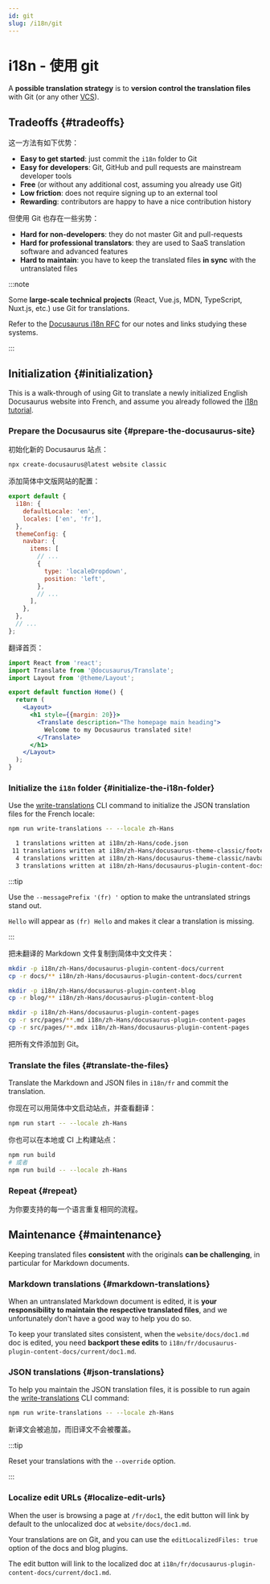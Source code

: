 ```yaml
---
id: git
slug: /i18n/git
---
```


# i18n - 使用 git

A **possible translation strategy** is to **version control the translation files** with Git (or any other [VCS](https://en.wikipedia.org/wiki/Version_control)).

## Tradeoffs {#tradeoffs}

这一方法有如下优势：

- **Easy to get started**: just commit the `i18n` folder to Git
- **Easy for developers**: Git, GitHub and pull requests are mainstream developer tools
- **Free** (or without any additional cost, assuming you already use Git)
- **Low friction**: does not require signing up to an external tool
- **Rewarding**: contributors are happy to have a nice contribution history

但使用 Git 也存在一些劣势：

- **Hard for non-developers**: they do not master Git and pull-requests
- **Hard for professional translators**: they are used to SaaS translation software and advanced features
- **Hard to maintain**: you have to keep the translated files **in sync** with the untranslated files

:::note

Some **large-scale technical projects** (React, Vue.js, MDN, TypeScript, Nuxt.js, etc.) use Git for translations.

Refer to the [Docusaurus i18n RFC](https://github.com/facebook/docusaurus/issues/3317) for our notes and links studying these systems.

:::

## Initialization {#initialization}

This is a walk-through of using Git to translate a newly initialized English Docusaurus website into French, and assume you already followed the [i18n tutorial](./i18n-tutorial.mdx).

### Prepare the Docusaurus site {#prepare-the-docusaurus-site}

初始化新的 Docusaurus 站点：

```bash
npx create-docusaurus@latest website classic
```

添加简体中文版网站的配置：

```js title="docusaurus.config.js"
export default {
  i18n: {
    defaultLocale: 'en',
    locales: ['en', 'fr'],
  },
  themeConfig: {
    navbar: {
      items: [
        // ...
        {
          type: 'localeDropdown',
          position: 'left',
        },
        // ...
      ],
    },
  },
  // ...
};
```

翻译首页：

```jsx title="src/pages/index.js"
import React from 'react';
import Translate from '@docusaurus/Translate';
import Layout from '@theme/Layout';

export default function Home() {
  return (
    <Layout>
      <h1 style={{margin: 20}}>
        <Translate description="The homepage main heading">
          Welcome to my Docusaurus translated site!
        </Translate>
      </h1>
    </Layout>
  );
}
```

### Initialize the `i18n` folder {#initialize-the-i18n-folder}

Use the [write-translations](../cli.mdx#docusaurus-write-translations-sitedir) CLI command to initialize the JSON translation files for the French locale:

```bash npm2yarn
npm run write-translations -- --locale zh-Hans

  1 translations written at i18n/zh-Hans/code.json
 11 translations written at i18n/zh-Hans/docusaurus-theme-classic/footer.json
  4 translations written at i18n/zh-Hans/docusaurus-theme-classic/navbar.json
  3 translations written at i18n/zh-Hans/docusaurus-plugin-content-docs/current.json
```

:::tip

Use the `--messagePrefix '(fr) '` option to make the untranslated strings stand out.

`Hello` will appear as `(fr) Hello` and makes it clear a translation is missing.

:::

把未翻译的 Markdown 文件复制到简体中文文件夹：

```bash
mkdir -p i18n/zh-Hans/docusaurus-plugin-content-docs/current
cp -r docs/** i18n/zh-Hans/docusaurus-plugin-content-docs/current

mkdir -p i18n/zh-Hans/docusaurus-plugin-content-blog
cp -r blog/** i18n/zh-Hans/docusaurus-plugin-content-blog

mkdir -p i18n/zh-Hans/docusaurus-plugin-content-pages
cp -r src/pages/**.md i18n/zh-Hans/docusaurus-plugin-content-pages
cp -r src/pages/**.mdx i18n/zh-Hans/docusaurus-plugin-content-pages
```

把所有文件添加到 Git。

### Translate the files {#translate-the-files}

Translate the Markdown and JSON files in `i18n/fr` and commit the translation.

你现在可以用简体中文启动站点，并查看翻译：

```bash npm2yarn
npm run start -- --locale zh-Hans
```

你也可以在本地或 CI 上构建站点：

```bash npm2yarn
npm run build
# 或者
npm run build -- --locale zh-Hans
```

### Repeat {#repeat}

为你要支持的每一个语言重复相同的流程。

## Maintenance {#maintenance}

Keeping translated files **consistent** with the originals **can be challenging**, in particular for Markdown documents.

### Markdown translations {#markdown-translations}

When an untranslated Markdown document is edited, it is **your responsibility to maintain the respective translated files**, and we unfortunately don't have a good way to help you do so.

To keep your translated sites consistent, when the `website/docs/doc1.md` doc is edited, you need **backport these edits** to `i18n/fr/docusaurus-plugin-content-docs/current/doc1.md`.

### JSON translations {#json-translations}

To help you maintain the JSON translation files, it is possible to run again the [write-translations](../cli.mdx#docusaurus-write-translations-sitedir) CLI command:

```bash npm2yarn
npm run write-translations -- --locale zh-Hans
```

新译文会被追加，而旧译文不会被覆盖。

:::tip

Reset your translations with the `--override` option.

:::

### Localize edit URLs {#localize-edit-urls}

When the user is browsing a page at `/fr/doc1`, the edit button will link by default to the unlocalized doc at `website/docs/doc1.md`.

Your translations are on Git, and you can use the `editLocalizedFiles: true` option of the docs and blog plugins.

The edit button will link to the localized doc at `i18n/fr/docusaurus-plugin-content-docs/current/doc1.md`.
